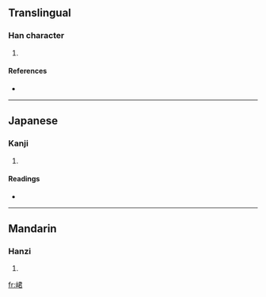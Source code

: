 ==Translingual==

===Han character===
{{Han char|rn=46|rad=山|as=07|sn=10|four=2776<sub>7</sub>|canj=山尸大口 (USKR)}}

# {{defn|Han|sort=山07}}

====References====
* {{Han ref|kx=0311.240|dkj=08086|dj=0611.240|hdz=10776.090|uh=5CEE|ud=23790|bh=D16E|bd=53614}}

----

==Japanese==

===Kanji===
{{ja-kanji|grade=|rs=山07}}

# {{defn|Japanese}}

====Readings====
* {{ja-readings|on=[[きん]] (kin), [[こん]] (kon), [[くん]] (kun)|kun=[[つらなる]] (tsuranaru)}}

----

==Mandarin==

===Hanzi===
{{cmn-hanzi|pin=[[qūn]] ([[qun1]])|wg=ch'ün<sup>1</sup>}}

# {{defn|Mandarin}}

[[fr:峮]]